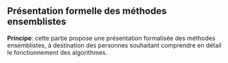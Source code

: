 ::: {.content-visible unless-format="html"}
```{=typst}
#chapter[Présentation formelle des méthodes ensemblistes]
```
:::

::: {.content-visible when-format="html"}
# Présentation formelle des méthodes ensemblistes
:::


__Principe__: cette partie propose une présentation formalisée des méthodes ensemblistes, à destination des personnes souhaitant comprendre en détail le fonctionnement des algorithmes.



